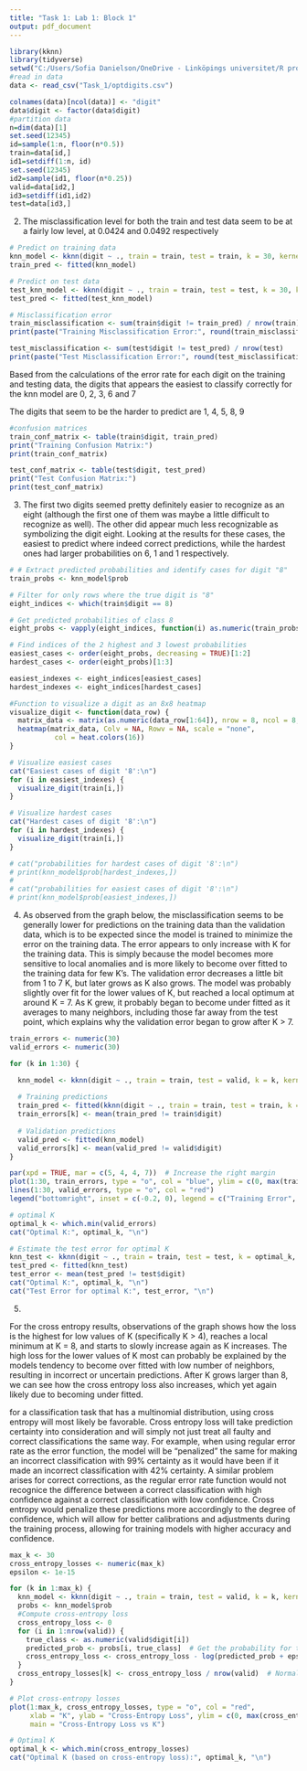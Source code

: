 ```yaml
---
title: "Task 1: Lab 1: Block 1"
output: pdf_document
---
```


```r
library(kknn)
library(tidyverse)
setwd("C:/Users/Sofia Danielson/OneDrive - Linköpings universitet/R programmering/maskininlärning/ML_lab1")
#read in data
data <- read_csv("Task_1/optdigits.csv")

colnames(data)[ncol(data)] <- "digit"
data$digit <- factor(data$digit)
#partition data 
n=dim(data)[1]
set.seed(12345) 
id=sample(1:n, floor(n*0.5)) 
train=data[id,] 
id1=setdiff(1:n, id)
set.seed(12345) 
id2=sample(id1, floor(n*0.25)) 
valid=data[id2,]
id3=setdiff(id1,id2)
test=data[id3,]
```

2. 
The misclassification level for both the train and test data seem to be at a fairly low level, at 0.0424 and 0.0492 respectively

```r
# Predict on training data
knn_model <- kknn(digit ~ ., train = train, test = train, k = 30, kernel = "rectangular")
train_pred <- fitted(knn_model)

# Predict on test data
test_knn_model <- kknn(digit ~ ., train = train, test = test, k = 30, kernel = "rectangular")
test_pred <- fitted(test_knn_model)

# Misclassification error
train_misclassification <- sum(train$digit != train_pred) / nrow(train)
print(paste("Training Misclassification Error:", round(train_misclassification, 4)))

test_misclassification <- sum(test$digit != test_pred) / nrow(test)
print(paste("Test Misclassification Error:", round(test_misclassification, 4)))

```

Based from the calculations of the error rate for each digit on the training and testing data, the digits that appears the easiest to classify correctly for the knn model are 0, 2, 3, 6 and 7

The digits that seem to be the harder to predict are 1, 4, 5, 8, 9

```r
#confusion matrices
train_conf_matrix <- table(train$digit, train_pred)
print("Training Confusion Matrix:")
print(train_conf_matrix)

test_conf_matrix <- table(test$digit, test_pred)
print("Test Confusion Matrix:")
print(test_conf_matrix)
```

3. 
The first two digits seemed pretty definitely easier to recognize as an eight (although the first one of them was maybe a little difficult to recognize as well). The other did appear much less recognizable as symbolizing the digit eight. Looking at the results for these cases, the easiest to predict where indeed correct predictions, while the hardest ones had larger probabilities on 6, 1 and 1 respectively. 


```r
# # Extract predicted probabilities and identify cases for digit "8"
train_probs <- knn_model$prob

# Filter for only rows where the true digit is "8"
eight_indices <- which(train$digit == 8)

# Get predicted probabilities of class 8
eight_probs <- vapply(eight_indices, function(i) as.numeric(train_probs[i, "8"]), numeric(1))

# Find indices of the 2 highest and 3 lowest probabilities
easiest_cases <- order(eight_probs, decreasing = TRUE)[1:2]
hardest_cases <- order(eight_probs)[1:3]

easiest_indexes <- eight_indices[easiest_cases]
hardest_indexes <- eight_indices[hardest_cases]

#Function to visualize a digit as an 8x8 heatmap
visualize_digit <- function(data_row) {
  matrix_data <- matrix(as.numeric(data_row[1:64]), nrow = 8, ncol = 8, byrow = TRUE)
  heatmap(matrix_data, Colv = NA, Rowv = NA, scale = "none",
           col = heat.colors(16))
}

# Visualize easiest cases
cat("Easiest cases of digit '8':\n")
for (i in easiest_indexes) {
  visualize_digit(train[i,])
}

# Visualize hardest cases
cat("Hardest cases of digit '8':\n")
for (i in hardest_indexes) {
  visualize_digit(train[i,])
}

# cat("probabilities for hardest cases of digit '8':\n")
# print(knn_model$prob[hardest_indexes,])
# 
# cat("probabilities for easiest cases of digit '8':\n")
# print(knn_model$prob[easiest_indexes,])

```


4.
As observed from the graph below, the misclassification seems to be generally lower for predictions on the training data than the validation data, which is to be expected since the model is trained to minimize the error on the training data. The error appears to only increase with K for the training data. This is simply because the model becomes more sensitive to local anomalies and is more likely to become over fitted to the training data for few K's. The validation error decreases a little bit from 1 to 7 K, but later grows as K also grows. The model was probably slightly over fit for the lower values of K, but reached a local optimum at around K = 7. As K grew, it probably began to become under fitted as it averages to many neighbors, including those far away from the test point, which explains why the validation error began to grow after K > 7.


```r
train_errors <- numeric(30)  
valid_errors <- numeric(30)  

for (k in 1:30) {

  knn_model <- kknn(digit ~ ., train = train, test = valid, k = k, kernel = "rectangular")
  
  # Training predictions
  train_pred <- fitted(kknn(digit ~ ., train = train, test = train, k = k, kernel = "rectangular"))
  train_errors[k] <- mean(train_pred != train$digit)
  
  # Validation predictions 
  valid_pred <- fitted(knn_model)
  valid_errors[k] <- mean(valid_pred != valid$digit)
}

par(xpd = TRUE, mar = c(5, 4, 4, 7))  # Increase the right margin
plot(1:30, train_errors, type = "o", col = "blue", ylim = c(0, max(train_errors, valid_errors)), xlab = "K", ylab = "Misclassification Error", main = "Training and Validation Errors vs K")
lines(1:30, valid_errors, type = "o", col = "red")
legend("bottomright", inset = c(-0.2, 0), legend = c("Training Error", "Validation Error"), col = c("blue", "red"), lty = 1, pch = 1, cex = 0.8)

# optimal K 
optimal_k <- which.min(valid_errors)
cat("Optimal K:", optimal_k, "\n")

# Estimate the test error for optimal K
knn_test <- kknn(digit ~ ., train = train, test = test, k = optimal_k, kernel = "rectangular")
test_pred <- fitted(knn_test)
test_error <- mean(test_pred != test$digit)
cat("Optimal K:", optimal_k, "\n")
cat("Test Error for optimal K:", test_error, "\n")
```


5. 

For the cross entropy results, observations of the graph shows how the loss is the highest for low values of K (specifically K > 4), reaches a local minimum at K = 8, and starts to slowly increase again as K increases. The high loss for the lower values of K most can probably be explained by the models tendency to become over fitted with low number of neighbors, resulting in incorrect or uncertain predictions. After K grows larger than 8, we can see how the cross entropy loss also increases, which yet again likely due to becoming under fitted. 

for a classification task that has a multinomial distribution, using cross entropy will most likely be favorable. Cross entropy loss will take prediction certainty into consideration and will simply not just treat all faulty and correct classifications the same way. For example, when using regular error rate as the error function, the model will be "penalized" the same for making an incorrect classification with 99% certainty as it would have been if it made an incorrect classification with 42% certainty. A similar problem arises for correct corrections, as the regular error rate function would not recognice the difference between a correct classification with high confidence against a correct classification with low confidence. Cross entropy would penalize these predictions more accordingly to the degree of confidence, which will allow for better calibrations and adjustments during the training process, allowing for training models with higher accuracy and confidence.

```r

max_k <- 30
cross_entropy_losses <- numeric(max_k)
epsilon <- 1e-15

for (k in 1:max_k) {
  knn_model <- kknn(digit ~ ., train = train, test = valid, k = k, kernel = "rectangular")
  probs <- knn_model$prob
  #Compute cross-entropy loss
  cross_entropy_loss <- 0
  for (i in 1:nrow(valid)) {
    true_class <- as.numeric(valid$digit[i])
    predicted_prob <- probs[i, true_class]  # Get the probability for the true class
    cross_entropy_loss <- cross_entropy_loss - log(predicted_prob + epsilon)
  }
  cross_entropy_losses[k] <- cross_entropy_loss / nrow(valid)  # Normalize by number of 
}

# Plot cross-entropy losses
plot(1:max_k, cross_entropy_losses, type = "o", col = "red", 
     xlab = "K", ylab = "Cross-Entropy Loss", ylim = c(0, max(cross_entropy_losses)),
     main = "Cross-Entropy Loss vs K")

# Optimal K
optimal_k <- which.min(cross_entropy_losses)
cat("Optimal K (based on cross-entropy loss):", optimal_k, "\n")


```
